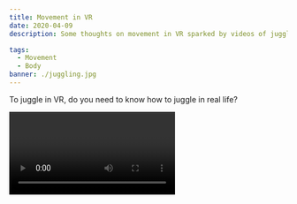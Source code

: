 ```yaml
---
title: Movement in VR
date: 2020-04-09
description: Some thoughts on movement in VR sparked by videos of juggling in Half Life Alyx.

tags:
  - Movement
  - Body
banner: ./juggling.jpg
---
```


To juggle in VR, do you need to know how to juggle in real life?


<Video videoSrcURL="https://www.youtube.com/embed/FRoJpmez1po" videoTitle="Juggling in Half Life: Alyx" />

As VR makes our game interactions ‘more realistic’, ‘more immersive’ etc. etc., what implications does this have on the way in which we act and move in a game? Perhaps as we edge towards a ‘real’ virtual experience, we also take away from the possibility of using video game environments to enact things that would otherwise be unattainable to us. In the context of our game and this post, I mean primarily physically unattainable to us; running up walls, jumping across valleys, doing double backflips - whatever the action might be. 

If more immersion brings us closer to real life mobility, this conversely also traps us by the restraints of our own physical limitations. The variety of and detail in movements made possible in VR may greatly inflate, but their scope may be narrowed to just what we ourselves can do. The game environment then becomes primarily a backdrop filter to situate our actions, rather than a space in which we can effectuate skills unimaginable to us.

### A space to practice mundane movement

The list of fun things to do in the Half-Life: Alyx intro published on PCGamer[^1] consists of:

> - Make your mark with a marker
> - Spark a revolution (by throwing a can from the balcony)
> - Feed a Snark (feed a pet, kept in a jar)
> - Spin a globe
> - See Dog's baby picture
> - Mess with pigeons
> - Put a traffic cone on your head
> - Try riding a bike (while wearing a traffic cone)

![Hitting a Pigeon](./pigeon.png)

The possibility of doing these activities in a virtual world no doubt shows a great deal of attention to detail within the game environment. At the same time though, they are actions that wouldn’t take much coordination to do IRL. Actually they’d be somewhat underwhelming, some even mundane.

![Math class](./mathclass.jpg)

It’s cool to see math teachers solving problems in the latest Half Life, but, thinking body, the game used this way no longer stretches our bodily limits. For a majority of people, neither do most of the actions listed above. As games adopt controllers that more faithfully translate our own motion in game environments then, moving in ways that are physically impossible - on both the individual and species levels - becomes excluded from the set of accessible game dynamics.

Coming back to the example of juggling, we had to wonder: would juggling in a game become exclusive to those who could juggle physical objects too? Of course this may give you the needed incentive and space to practice and learn, as well as a certain kind of immersive (life-like) game experience. But the space of a VR game then suddenly becomes much less inviting to attempt unusual or exceptional bodily movements.

### Implications for our game

This is not necessarily meant as a criticism of VR, but rather as an early point of reflection on how the medium compares to other game formats like 2D platformers or 3D video games. Controlled by your own body, VR may limit our corporeal and motoric imagination in a game environment. The more abstract, dissociated control mechanics of other games may be better suited to create spaces in which players can attempt to enact and/or embody the unimaginable.

[^1]: [https://www.pcgamer.com/create-graffiti-wear-a-traffic-cone-hat-and-8-other-fun-things-to-do-in-the-half-life-alyx-intro/](https://www.pcgamer.com/create-graffiti-wear-a-traffic-cone-hat-and-8-other-fun-things-to-do-in-the-half-life-alyx-intro/)
